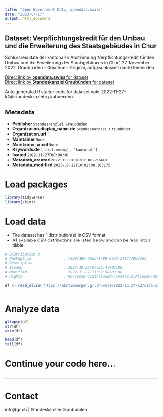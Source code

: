 ```yaml
---
title: "Open Government Data, opendata.swiss"
date: "2023-07-17"
output: html_document
---
```


## Dataset: Verpflichtungskredit für den Umbau und die Erweiterung des Staatsgebäudes in Chur

Schlussresultate der kantonalen Abstimmung 'Verpflichtungskredit für den Umbau und die Erweiterung des Staatsgebäudes in Chur', 27. November 2022, Graubünden - Grischun - Grigioni, aufgeschlüsselt nach Gemeinden.

[Direct link by **opendata.swiss** for dataset](https://opendata.swiss/de/dataset/verpflichtungskredit-fur-den-umbau-und-die-erweiterung-des-staatsgebaudes-in-chur)<br>
[Direct link by **Standeskanzlei Graubünden** for dataset](https://abstimmungen.gr.ch/vote/2022-11-27-k2/data)

Auto generated R starter code for data set vote-2022-11-27-k2@standeskanzlei-graubuenden.

## Metadata

- **Publisher** `Standeskanzlei Graubünden`
- **Organization.display_name.de** `Standeskanzlei Graubünden`
- **Organization.url** ``
- **Maintainer** `None`
- **Maintainer_email** `None`
- **Keywords.de** `['abstimmung', 'kantonal']`
- **Issued** `2022-11-27T00:00:00`
- **Metadata_created** `2022-11-30T18:01:08.736661`
- **Metadata_modified** `2023-07-12T18:02:00.105175`


# Load packages

```r

library(tidyverse)
library(skimr)

```

# Load data

-   The dataset has 1 distribution(s) in CSV format.
-   All available CSV distributions are listed below and can be read into a tibble.

```r

# Distribution 0
# Package_id               : fe89718b-d5dd-4788-8bd2-af87779693ed
# Description              : 
# Issued                   : 2022-10-25T07:56:47+00:00
# Modified                 : 2022-11-27T11:32:58+00:00
# Rights                   : NonCommercialAllowed-CommercialAllowed-ReferenceRequired

df <- read_delim('https://abstimmungen.gr.ch/vote/2022-11-27-k2/data-csv')



```

# Analyze data

```r

glimpse(df)
str(df)
skim(df)

head(df)
tail(df)

```

# Continue your code here...

```r

```

------------------------------------------------------------------------

# Contact

info@gr.ch | Standeskanzlei Graubünden
